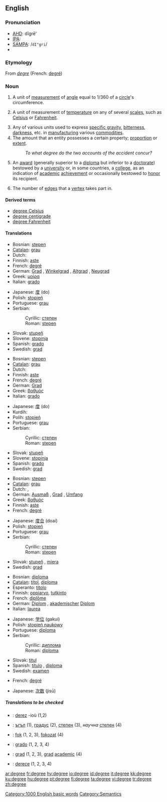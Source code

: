 {{wikipedia}}
==English==

{{rank|happiness|religion|dress|916|degree|spoken|stop|moral}}

===Pronunciation===
*[[AHD]]: dĭgrē'
*[[IPA]]: {{unicode|/dɪ'gri/}}
*[[SAMPA]]: /<tt>dI"gri</tt>/
*{{audio|en-us-degree.ogg|Audio (US)}}

===Etymology===
From {{OF.}} ''[[degre]]'' (French: [[degré]])

===Noun===
{{en-noun}}

# {{geometry}} A unit of [[measurement]] of [[angle]] equal to 1/360 of a [[circle]]'s circumference.
# {{physics}} A unit of measurement of [[temperature]] on any of several [[scales]], such as [[Celsius]] or [[Fahrenheit]].<!--this info belongs at "kelvin", not here: (Note that the [[kelvin]] is a temperature unit without a degree symbol.)-->
# Any of various units used to express [[specific gravity]], [[bitterness]], [[darkness]], etc. in [[manufacturing]] various [[commodities]].
# The amount that an entity possesses a certain property; [[proportion]] or [[extent]].
#:''To what degree do the two accounts of the accident concur?''
# An [[award]] (generally superior to a [[diploma]] but inferior to a [[doctorate]]) bestowed by a [[university]] or, in some countries, a [[college]], as an indication of [[academic]] [[achievement]] or occasionally bestowed to [[honor]] its recipient.<!-- Could be used (if not correctly) to describe any [[undergraduate]] or [[postgraduate]] training.-->
# {{graph theory}} The number of [[edge|edges]] that a [[vertex]] takes part in.

====Derived terms====
*[[degree Celsius]]
*[[degree centigrade]]
*[[degree Fahrenheit]]

====Translations====

{{trans-top|in geometry: unit of angle}}
*Bosnian: [[stepen#Bosnian|stepen]] {{f}}
*[[Catalan]]: [[grau]] {{m}}
*Dutch: {{t+|nl|graad|m}}
*Finnish: [[aste#Finnish|aste]]
*French: [[degré]] {{m}}
*German: [[Grad]] {{n}}, [[Winkelgrad]] {{n}}, [[Altgrad]] {{n}}, [[Neugrad]] {{n}}
*Greek: [[μοίρα]] {{f}}
*Italian: [[grado]] {{m}}
{{trans-mid}}
*Japanese: [[度]] (do)
*Polish: [[stopień]] {{m}}
*Portuguese: [[grau]] {{m}}
*Serbian:
*:Cyrillic: [[степен#Serbian|степен]] {{m}}
*:Roman: [[stepen#Serbian|stepen]] {{m}}
*Slovak: [[stupeň]] {{m}}
*Slovene: [[stopinja]] {{f}}
*Spanish: [[grado]] {{m}}
*Swedish: [[grad#Swedish|grad]] {{c}}
{{trans-bottom}}

{{trans-top|unit of temperature}}
*Bosnian: [[stepen#Bosnian|stepen]] {{f}}
*[[Catalan]]: [[grau]] {{m}}
*Dutch: {{t+|nl|graad|m}}
*Finnish: [[aste#Finnish|aste]]
*French: [[degré]] {{m}}
*German: [[Grad]] {{m}}
*Greek: [[βαθμός]] {{m}}
*Italian: [[grado]] {{m}}
{{trans-mid}}
*Japanese: [[度]] (do)
*Kurdih: {{KUchar|[[پله‌]]}}
*Polih: [[stopień]] {{m}}
*Portuguese: [[grau]] {{m}}
*Serbian:
*:Cyrillic: [[степен#Serbian|степен]] {{m}}
*:Roman: [[stepen#Serbian|stepen]] {{m}}
*Slovak: [[stupeň]] {{m}}
*Slovene: [[stopinja]] {{f}}
*Spanish: [[grado]] {{m}}
*Swedish: [[grad#Swedish|grad]] {{c}}
{{trans-bottom}}

{{trans-top|amount, proportion, extent}}
*Bosnian: [[stepen#Bosnian|stepen]] {{f}}
*[[Catalan]]: [[grau]] {{m}}
*Dutch: {{t+|nl|graad|m}}, {{t-|nl|mate|c}}
*German: [[Ausmaß]] {{n}}, [[Grad]] {{m}}, [[Umfang]] {{m}}
*Greek: [[βαθμός]] {{m}}
*Finnish: [[aste#Finnish|aste]]
*French: [[degré]] {{m}}
{{trans-mid}}
*Japanese: [[度合]] (doai)
*Polish: [[stopień]] {{m}}
*Portuguese: [[grau]] {{m}}
*Serbian:
*:Cyrillic: [[степен#Serbian|степен]] {{m}}
*:Roman: [[stepen#Serbian|stepen]] {{m}}
*Slovak: [[stupeň]] {{m}}, [[miera]] {{f}}
*Swedish: [[grad#Swedish|grad]] {{c}}
{{trans-bottom}}

{{trans-top|academic award}}
*Bosnian: [[diploma#Bosnian|diploma]] {{f}}
*[[Catalan]]: [[títol]], [[diploma]]
*Esperanto: [[titolo]]
*Finnish: [[oppiarvo]], [[tutkinto]]
*French: [[diplôme]] {{m}}
*German: [[Diplom]] {{m}}, [[akademischer]] [[Diplom]] {{m}}
*Italian: [[laurea]] {{f}}
{{trans-mid}}
*Japanese: [[学位]] (gakui)
*Polish: [[stopień naukowy]] {{m}}
*Portuguese: [[diploma]] {{m}}
*Serbian:
*:Cyrillic: [[диплома#Serbian|диплома]] {{f}}
*:Roman: [[diploma#Serbian|diploma]] {{f}}
*Slovak: [[titul]] {{m}}
*Spanish: [[título]] {{m}}, [[diploma]] {{m}}
*Swedish: [[examen]] {{c}}
{{trans-bottom}}

{{trans-top|in graph theory: the number of edges that a vertex takes part in}}
*French: [[degré]] {{m}}
{{trans-mid}}
*Japanese: [[次数]] (jisū)
{{trans-bottom}}

=====Translations to be checked=====
<!--Remove this section once all of the translations below have been moved into the tables above.-->
{{checktrans}}

*{{ttbc|Breton}}: [[derez]] {{m}} -ioù (1,2)
*{{ttbc|Bulgarian}}: [[ъгъл]] {{m}} (1), [[градус]] {{m}} (2), [[степен]] {{f}} (3), ''научна'' [[степен]] {{f}} (4)
*{{ttbc|Hungarian}}: [[fok]] (1, 2, 3), [[fokozat]] (4)
*{{ttbc|Interlingua}}: [[grado#Interlingua|grado]] (1, 2, 3, 4)
*{{ttbc|Romanian}}: [[grad#Romanian|grad]] {{m}} (1, 2, 3), [[grad#Romanian|grad]] [[academic#Romanian|academic]] {{m}} (4)
*{{ttbc|Turkish}}: [[derece]] (1, 2, 3, 4)

[[Category:1000 English basic words]]
[[Category:Semantics]]

[[ar:degree]]
[[fr:degree]]
[[hy:degree]]
[[io:degree]]
[[id:degree]]
[[it:degree]]
[[kk:degree]]
[[ku:degree]]
[[hu:degree]]
[[pt:degree]]
[[fi:degree]]
[[ta:degree]]
[[vi:degree]]
[[tr:degree]]
[[zh:degree]]